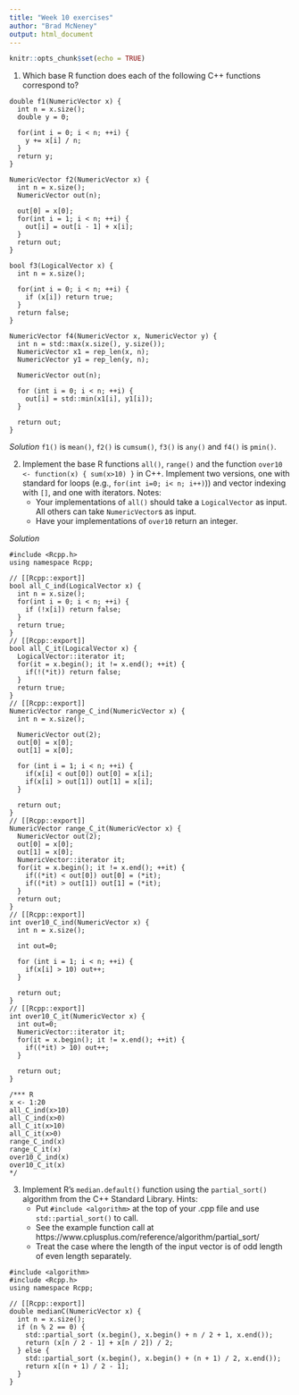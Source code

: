 ```yaml
---
title: "Week 10 exercises"
author: "Brad McNeney"
output: html_document
---
```


```r
knitr::opts_chunk$set(echo = TRUE)
```

1. Which base R function does each of the following C++ functions 
correspond to?

```
double f1(NumericVector x) {
  int n = x.size();
  double y = 0;

  for(int i = 0; i < n; ++i) {
    y += x[i] / n;
  }
  return y;
}

NumericVector f2(NumericVector x) {
  int n = x.size();
  NumericVector out(n);

  out[0] = x[0];
  for(int i = 1; i < n; ++i) {
    out[i] = out[i - 1] + x[i];
  }
  return out;
}

bool f3(LogicalVector x) {
  int n = x.size();

  for(int i = 0; i < n; ++i) {
    if (x[i]) return true;
  }
  return false;
}

NumericVector f4(NumericVector x, NumericVector y) {
  int n = std::max(x.size(), y.size());
  NumericVector x1 = rep_len(x, n);
  NumericVector y1 = rep_len(y, n);

  NumericVector out(n);

  for (int i = 0; i < n; ++i) {
    out[i] = std::min(x1[i], y1[i]);
  }

  return out;
}
```

*Solution*
`f1()` is `mean()`, `f2()` is `cumsum()`, `f3()` is `any()` and `f4()` is
`pmin()`.


2. Implement the base R functions `all()`, `range()` and the function
`over10 <- function(x) { sum(x>10) }` in C++. Implement two
versions, one with standard for loops (e.g., `for(int i=0; i< n; i++)`))
and vector indexing with `[]`, and one with iterators.
Notes:
    * Your implementations of `all()`
    should take a `LogicalVector` as input. All others can
    take `NumericVector`s as input.
    * Have your implementations of `over10` return an integer.
    

*Solution*

```
#include <Rcpp.h>
using namespace Rcpp;

// [[Rcpp::export]]
bool all_C_ind(LogicalVector x) {
  int n = x.size();
  for(int i = 0; i < n; ++i) {
    if (!x[i]) return false;
  }
  return true;
}
// [[Rcpp::export]]
bool all_C_it(LogicalVector x) {
  LogicalVector::iterator it;
  for(it = x.begin(); it != x.end(); ++it) {
    if(!(*it)) return false;
  }
  return true;
}
// [[Rcpp::export]]
NumericVector range_C_ind(NumericVector x) {
  int n = x.size();
  
  NumericVector out(2);
  out[0] = x[0];
  out[1] = x[0];
  
  for (int i = 1; i < n; ++i) {
    if(x[i] < out[0]) out[0] = x[i];
    if(x[i] > out[1]) out[1] = x[i];
  }
  
  return out;
}
// [[Rcpp::export]]
NumericVector range_C_it(NumericVector x) {
  NumericVector out(2);
  out[0] = x[0];
  out[1] = x[0];
  NumericVector::iterator it;
  for(it = x.begin(); it != x.end(); ++it) {
    if((*it) < out[0]) out[0] = (*it);
    if((*it) > out[1]) out[1] = (*it);
  }
  return out;
}
// [[Rcpp::export]]
int over10_C_ind(NumericVector x) {
  int n = x.size();
  
  int out=0;
  
  for (int i = 1; i < n; ++i) {
    if(x[i] > 10) out++;
  }
  
  return out;
}
// [[Rcpp::export]]
int over10_C_it(NumericVector x) {
  int out=0;
  NumericVector::iterator it;
  for(it = x.begin(); it != x.end(); ++it) {
    if((*it) > 10) out++;
  }
  
  return out;
}

/*** R
x <- 1:20
all_C_ind(x>10)
all_C_ind(x>0)
all_C_it(x>10)
all_C_it(x>0)
range_C_ind(x)
range_C_it(x)
over10_C_ind(x)
over10_C_it(x)
*/
```

3. Implement R's `median.default()` function using the 
`partial_sort()` algorithm from the C++ Standard Library.
Hints: 
    * Put `#include <algorithm>` at the top of your .cpp file
    and use `std::partial_sort()` to call.
    * See the example function call at
    https://www.cplusplus.com/reference/algorithm/partial_sort/
    * Treat the case where the length of the input vector is
    of odd length of even length separately.
    

```
#include <algorithm>
#include <Rcpp.h>
using namespace Rcpp;

// [[Rcpp::export]]
double medianC(NumericVector x) {
  int n = x.size();
  if (n % 2 == 0) {
    std::partial_sort (x.begin(), x.begin() + n / 2 + 1, x.end());
    return (x[n / 2 - 1] + x[n / 2]) / 2;
  } else {
    std::partial_sort (x.begin(), x.begin() + (n + 1) / 2, x.end());
    return x[(n + 1) / 2 - 1];
  }
}
```
